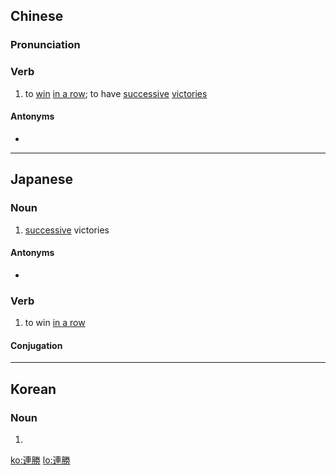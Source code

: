 {{also|连胜}}
==Chinese==
{{zh-forms|s=连胜}}

===Pronunciation===
{{zh-pron
|m=liánshèng
|c=lin4 sing3
|mn=liân-sèng
|cat=v
}}

===Verb===
{{zh-verb}}

# to [[win]] [[in a row]]; to have [[successive]] [[victories]]

====Antonyms====
* {{zh-l|連敗}}

----

==Japanese==
{{ja-kanjitab|れん|しょう|yomi=o}}

===Noun===
{{ja-noun|れんしょう}}

# [[successive]] victories

====Antonyms====
* {{ja-r|連敗|れんぱい}}

===Verb===
{{ja-verb-suru|tr=intrans|れんしょう}}

# to win [[in a row]]

====Conjugation====
{{ja-suru|れんしょう}}
----
==Korean==
{{ko-hanjatab}}

===Noun===
{{ko-noun|hj|hangeul=연승}}

# {{hanja form of|연승}}

[[ko:連勝]]
[[lo:連勝]]